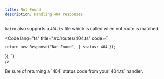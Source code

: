 ```yaml
---
title: Not Found
description: Handling 404 responses
---
```


`keiro` also supports a `404.ts` file which is called when not route is matched.


<Code 
lang="ts" 
title="src/routes/404.ts" 
code={`

    return new Response("Not Found", { status: 404 });
});
`}  
/>

<Aside type="caution" title="Watch out!">
  Be sure of returning a `404` status code from your `404.ts` handler.
</Aside>
